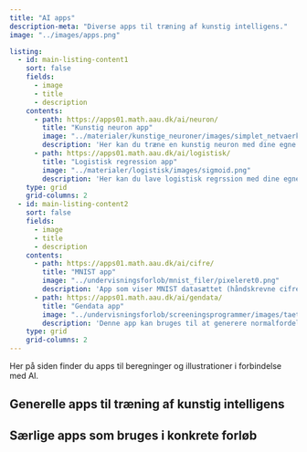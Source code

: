 ```yaml
---
title: "AI apps"
description-meta: "Diverse apps til træning af kunstig intelligens."
image: "../images/apps.png"

listing:
  - id: main-listing-content1
    sort: false
    fields: 
      - image
      - title
      - description
    contents: 
      - path: https://apps01.math.aau.dk/ai/neuron/
        title: "Kunstig neuron app"
        image: "../materialer/kunstige_neuroner/images/simplet_netvaerk2.png"
        description: 'Her kan du træne en kunstig neuron med dine egne data. Der er mulighed for at vælge forskellige aktiveringsfunktioner og forskellige   tabsfunktioner.'
      - path: https://apps01.math.aau.dk/ai/logistisk/
        title: "Logistisk regression app"
        image: "../materialer/logistisk/images/sigmoid.png"
        description: 'Her kan du lave logistisk regrssion med dine egne data.'
    type: grid 
    grid-columns: 2
  - id: main-listing-content2
    sort: false
    fields: 
      - image
      - title
      - description
    contents: 
      - path: https://apps01.math.aau.dk/ai/cifre/
        title: "MNIST app"
        image: "../undervisningsforlob/mnist_filer/pixeleret0.png"
        description: 'App som viser MNIST datasættet (håndskrevne cifre). Bruges i forløbet \"Kan vi genkende håndskrevne tal?\".'
      - path: https://apps01.math.aau.dk/ai/gendata/
        title: "Gendata app"
        image: "../undervisningsforlob/screeningsprogrammer/images/taethedsfunktioner.png"
        description: 'Denne app kan bruges til at generere normalfordelte data   med en given middelværdi og spredning. Bruges i forløbet \"Screeningsprogrammer\".'
    type: grid 
    grid-columns: 2
---
```


Her på siden finder du apps til beregninger og illustrationer i forbindelse med AI.

## Generelle apps til træning af kunstig intelligens

::: {#main-listing-content1}
:::

## Særlige apps som bruges i konkrete forløb

::: {#main-listing-content2}
:::
